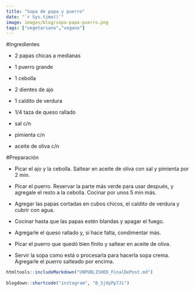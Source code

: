 ```yaml
---
title: "Sopa de papa y puerro"
date: "`r Sys.time()`"
image: images/blog/sopa-papa-puerro.png
tags: ["vegetariano","vegano"]
---
```




#Ingredientes

- 2 papas chicas a medianas

- 1 puerro grande

- 1 cebolla

- 2 dientes de ajo

- 1 caldito de verdura

- 1/4 taza de queso rallado

- sal c/n

- pimienta c/n

- aceite de oliva c/n


#Preparación

- Picar el ajo y la cebolla. Saltear en aceite de oliva con sal y pimienta por 2 min.

- Picar el puerro. Reservar la parte más verde para usar después, y agregale el resto a la cebolla. Cocinar por unos 5 min más.

- Agregar las papas cortadas en cubos chicos, el caldito de verdura y cubrir con agua.

- Cocinar hasta que las papas estén blandas y apagar el fuego.

- Agregarle el queso rallado y, si hace falta, condimentar más.

- Picar el puerro que quedó bien finito y saltear en aceite de oliva.

- Servir la sopa como está o procesarla para hacerla sopa crema. Agregarle el puerro salteado por encima.



```r
htmltools::includeMarkdown("UNPUBLISHED_FinalDePost.md")
 
blogdown::shortcode("instagram", "B_SjXpPp7Ji")
```
